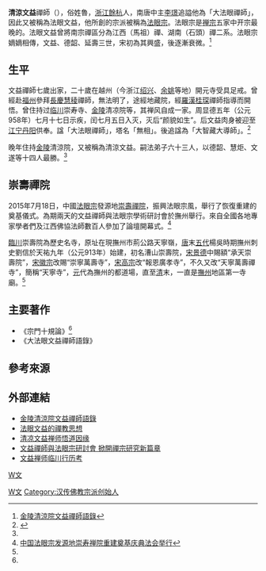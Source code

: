 '''清涼文益'''禪師（{{bd|885年||958年|}}），俗姓魯，[[浙江|浙江]][[餘杭|餘杭]]人，南唐中主[[李璟|李璟]]追謚他為「大法眼禪師」，因此又被稱為法眼文益，他所創的宗派被稱為[[法眼宗|法眼宗]]。法眼宗是[[禅宗|禅宗]]五家中开宗最晚的。法眼文益曾將南宗禪區分為江西（馬祖）禪、湖南（石頭）禪二系。法眼宗嫡嫡相傳，文益、德韶、延壽三世，宋初為其興盛，後逐漸衰微。<ref name="禪師語錄">[http://buddhaspace.org/dict/index.php?keyword=%E9%87%91%E9%99%B5%E6%B8%85%E6%B6%BC%E9%99%A2%E6%96%87%E7%9B%8A%E7%A6%AA%E5%B8%AB%E8%AA%9E%E9%8C%84 金陵清涼院文益禪師語錄 ]</ref> 
==生平==
文益禪師七歲出家，二十歲在越州（今浙江[[绍兴|绍兴]]、[[余姚|余姚]]等地）開元寺受具足戒。曾經赴[[福州|福州]]參拜[[長慶慧稜|長慶慧稜]]禪師，無法明了，途經地藏院，經[[羅漢桂琛|羅漢桂琛]]禪師指導而開悟。曾住持过[[临川|临川]]崇寿寺、[[金陵|金陵]]清凉院等，其禅风自成一家。周显德五年（公元958年）七月十七日示疾，闰七月五日入灭，灭后“颜貌如生”。后文益肉身被迎至[[江宁|江宁]][[丹阳|丹阳]]供奉。諡「大法眼禪師」，塔名「無相」。後追諡為「大智藏大導師」。<ref name="文益禪師">{{Cite web |url=http://www.budaedu.org/doctrin/t45.php |title=法眼宗的創始人～法眼文益禪師  |access-date=2020-04-14 |archive-date=2020-02-24 |archive-url=https://web.archive.org/web/20200224020209/http://www.budaedu.org/doctrin/t45.php |dead-url=no }}</ref>

晚年住持[[金陵|金陵]]清涼院，又被稱為清涼文益。嗣法弟子六十三人，以德韶、慧炬、文遂等十四人最勝。<ref name="文益禪師"/>

==崇壽禪院==
2015年7月18日，中國[[法眼宗|法眼宗]]發源地[[崇壽禪院|崇壽禪院]]，振興法眼宗風，舉行了恢復重建的奠基儀式。為期兩天的文益禪師與法眼宗學術研討會於撫州舉行。來自全國各地專家學者們及江西佛協法師數百人參加了論壇開幕式。<ref name="崇壽禪院">[https://www.pusa123.com/pusa/news/dujia/91317.shtml 中国法眼宗发源地崇寿禅院重建奠基庆典法会举行]</ref> 

[[臨川|臨川]]崇壽院為歷史名寺，原址在現撫州市荊公路天寧嶺，[[唐|唐]]末[[五代|五代]]楊吳時期撫州刺史劉信於天祐九年（公元913年）始建，初名漕山崇壽院，[[宋|宋]][[景德|景德]]中賜額“承天崇壽院”，[[宋徽宗|宋徽宗]]改賜“崇寧萬壽寺”，[[宋高宗|宋高宗]]改“報恩廣孝寺”，不久又改“天寧萬壽禪寺”，簡稱“天寧寺”，[[元|元]]代為撫州的都道場，直至[[清|清]]末，一直是[[撫州|撫州]]地區第一寺廟。<ref name="崇壽禪院"/>

==主要著作==
*《宗門十規論》<ref name="文益禪師"/>
*《大法眼文益禪師語錄》

== 參考來源 == 
 {{reflist}}

==外部連結==
*[http://www.baus-ebs.org/sutra/fan-read/003/04-017.htm 金陵清涼院文益禪師語錄] {{Wayback|url=http://www.baus-ebs.org/sutra/fan-read/003/04-017.htm |date=20200131011032 }}
*[http://ccbs.ntu.edu.tw/FULLTEXT/JR-BJ001/93593.htm  法眼文益的禪教思想] {{Wayback|url=http://ccbs.ntu.edu.tw/FULLTEXT/JR-BJ001/93593.htm |date=20121009230203 }}
*[http://www.nanputuo.com/nptsub/html/201206/0109071773499.html 清凉文益禅师悟道因缘] {{Wayback|url=http://www.nanputuo.com/nptsub/html/201206/0109071773499.html |date=20121209151814 }}
*[http://bodhi.takungpao.com.hk/topnews/2015-07/3067557.html 文益禪師與法眼宗研討會 掀開禪宗研究新篇章] {{Wayback|url=http://bodhi.takungpao.com.hk/topnews/2015-07/3067557.html |date=20150920032504 }}
*[http://www.zgcscy.org/News/qy/210.html 文益禅师临川行历考 ]{{Dead link}}

[[Category:五代十國僧人|W文]]
[[category:禪僧|W文]]
[[Category:汉传佛教宗派创始人|Category:汉传佛教宗派创始人]]